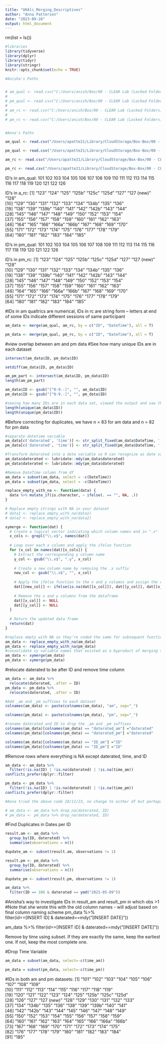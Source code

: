 ```yaml
---
title: "UKAlc_Merging_Descriptives"
author: "Anna Patterson"
date: "2023-09-28"
output: html_document
---
```


rm(list = ls())
```r
#libraries
library(tidyverse)
library(dplyr)
library(tidyr)
library(stringr)
knitr::opts_chunk$set(echo = TRUE)

#Anisha's Paths


# am_qual <- read.csv("C:/Users/anish/Box/00 - CLEAR Lab (Locked Folders)/02 - Data Management, Analysis, and Papers/Studies_Projects/UKALC/02_datasets/UKALC_DAILY/02_data_prep_workspace/AM_Qualtrics_csv.csv")
# 
# pm_qual <- read.csv("C:/Users/anish/Box/00 - CLEAR Lab (Locked Folders)/02 - Data Management, Analysis, and Papers/Studies_Projects/UKALC/02_datasets/UKALC_DAILY/02_data_prep_workspace/PM_Qualtrics_csv.csv")
# 
# am_rc <- read.csv("C:/Users/anish/Box/00 - CLEAR Lab (Locked Folders)/02 - Data Management, Analysis, and Papers/Studies_Projects/UKALC/02_datasets/UKALC_DAILY/02_data_prep_workspace/AM_REDCap_csv.csv")
# 
# pm_rc <- read.csv("C:/Users/anish/Box/00 - CLEAR Lab (Locked Folders)/02 - Data Management, Analysis, and Papers/Studies_Projects/UKALC/02_datasets/UKALC_DAILY/02_data_prep_workspace/PM_REDCap_csv.csv")


#Anna's Paths

am_qual <- read.csv("/Users/apatte21/Library/CloudStorage/Box-Box/00 - CLEAR Lab (Locked Folders)/02 - Data Management, Analysis, and Papers/Studies_Projects/UKALC/02_datasets/UKALC_DAILY/02_data_prep_workspace/AM_Qualtrics_csv.csv")

pm_qual <- read.csv("/Users/apatte21/Library/CloudStorage/Box-Box/00 - CLEAR Lab (Locked Folders)/02 - Data Management, Analysis, and Papers/Studies_Projects/UKALC/02_datasets/UKALC_DAILY/02_data_prep_workspace/PM_Qualtrics_csv.csv")

am_rc <- read.csv("/Users/apatte21/Library/CloudStorage/Box-Box/00 - CLEAR Lab (Locked Folders)/02 - Data Management, Analysis, and Papers/Studies_Projects/UKALC/02_datasets/UKALC_DAILY/02_data_prep_workspace/AM_REDCap_csv.csv")

pm_rc <- read.csv("/Users/apatte21/Library/CloudStorage/Box-Box/00 - CLEAR Lab (Locked Folders)/02 - Data Management, Analysis, and Papers/Studies_Projects/UKALC/02_datasets/UKALC_DAILY/02_data_prep_workspace/PM_REDCap_csv.csv")
```

ID's in am_qual: 101 102 103 104 105 106 107 108 109 110 111 112 113 114 115 116 117 118 119 120 121 122 126

ID's in a_rc: [1] "123"       "124"       "125"       "125b"      "125c"      "125d"      "127"       "127 (new)" "128"      
[10] "129"       "130"       "131"       "132"       "133"       "134"       "134b"      "135"       "136"      
[19] "138"       "139"       "139b"      "140"       "141"       "142"       "142b"      "143"       "144"      
[28] "145"       "146"       "147"       "148"       "149"       "150"       "152"       "153"       "154"      
[37] "155"       "156"       "157"       "158"       "159"       "160"       "161"       "162"       "163"      
[46] "164"       "165"       "166"       "166a"      "166b"      "167"       "168"       "169"       "170"      
[55] "171"       "172"       "173"       "174"       "175"       "176"       "177"       "178"       "179"      
[64] "180"       "181"       "182"       "183"       "184"       "185"   

ID's in pm_qual: 101 102 103 104 105 106 107 108 109 111 112 113 114 115 116 117 118 119 120 121 122 126 

ID's in pm_rc: [1] "123"       "124"       "125"       "125b"      "125c"      "125d"      "127"       "127 (new)" "128"      
[10] "129"       "130"       "131"       "132"       "133"       "134"       "134b"      "135"       "136"      
[19] "138"       "139"       "139b"      "140"       "141"       "142"       "142b"      "143"       "144"      
[28] "145"       "146"       "147"       "148"       "149"       "150"       "152"       "153"       "154"      
[37] "155"       "156"       "157"       "158"       "159"       "160"       "161"       "162"       "163"      
[46] "164"       "165"       "166"       "166a"      "166b"      "167"       "168"       "169"       "170"      
[55] "171"       "172"       "173"       "174"       "175"       "176"       "177"       "178"       "179"      
[64] "180"       "181"       "182"       "183"       "184"       "185"    



#IDs in am qualtrics are numerical, IDs in rc are string form -- letters at end of some IDs indicate different sessions of same participant 
```r
am_data <- merge(am_qual, am_rc, by = c("ID", "DateTime"), all = T)

pm_data <- merge(pm_qual, pm_rc, by = c("ID", "DateTime"), all = T)

```
#view overlap between am and pm data 
#See how many unique IDs are in each dataset 
```r
intersect(am_data$ID, pm_data$ID)

setdiff(am_data$ID, pm_data$ID)

am_pm_part <- intersect(am_data$ID, pm_data$ID)
length(am_pm_part)

am_data$ID <- gsub("[^0-9.-]", "", am_data$ID)
pm_data$ID <- gsub("[^0-9.-]", "", pm_data$ID)

#seeing how many IDs are in each data set, viewed the output and saw they included NA in the calculation, so subtracted 1 from final calculation 
length(unique(am_data$ID))
length(unique(pm_data$ID))
```

#Before correcting for duplicates, we have n = 83 for am data and n = 82 for pm data 

```r
#separate datetime variable 
am_data[c('daterated', 'time')] <- str_split_fixed(am_data$DateTime, ' ', 2)
pm_data[c('daterated', 'time')] <- str_split_fixed(pm_data$DateTime, ' ', 2)
```

```r
#Transform daterated into a date variable so R can recognize as date variable
am_data$daterated <- lubridate::mdy(am_data$daterated)
pm_data$daterated <- lubridate::mdy(pm_data$daterated)

#Remove DateTime column from df 
am_data = subset(am_data, select = -c(DateTime))
pm_data = subset(pm_data, select = -c(DateTime))
```

```r
replace_empty_with_na <- function(data) {
  data %>% mutate_if(is.character, ~ ifelse(. == "", NA, .))
}

# Replace empty strings with NA in your dataset
# data1 <- replace_empty_with_na(data1)
# data2 <- replace_empty_with_na(data2)

xymerge <- function(dat) {
  # Create a logical vector indicating which column names end in ".x"
  x_cols <- grepl("\\.x$", names(dat))
  
  # Loop over each x column and apply the ifelse function
  for (x_col in names(dat)[x_cols]) {
    # Extract the corresponding y column name
    y_col <- gsub("\\.x$", ".y", x_col)
    
    # Create a new column name by removing the .x suffix
    new_col <- gsub("\\.x$", "", x_col)
    
    # Apply the ifelse function to the x and y columns and assign the result to the new column
    dat[[new_col]] <- ifelse(is.na(dat[[x_col]]), dat[[y_col]], dat[[x_col]])
    
    # Remove the x and y columns from the dataframe
    dat[[x_col]] <- NULL
    dat[[y_col]] <- NULL
  }
  
  # Return the updated data frame
  return(dat)
}

#replace empty with NA so they're coded the same for subsequent functions 
am_data <- replace_empty_with_na(am_data)
pm_data <- replace_empty_with_na(pm_data)
#consolidate xy variable names that existed as a byproduct of merging the two datasets with the same column names
am_data <- xymerge(am_data)
pm_data <- xymerge(pm_data)
```

#relocate daterated to be after ID and remove time column 
```r
am_data <- am_data %>% 
  relocate(daterated, .after = ID) 
pm_data <- pm_data %>% 
  relocate(daterated, .after = ID) 

```



```r
#Add _am and _pm suffixes to each dataset 
colnames(am_data) <- paste(colnames(am_data), "am", sep="_")

colnames(pm_data) <- paste(colnames(pm_data), "pm", sep="_")
```

```r
#rename daterated and ID to drop the _am and _pm suffixes 
colnames(am_data)[colnames(am_data) == "daterated_am"] ="daterated"
colnames(pm_data)[colnames(pm_data) == "daterated_pm"] ="daterated"

colnames(am_data)[colnames(am_data) == "ID_am"] ="ID"
colnames(pm_data)[colnames(pm_data) == "ID_pm"] ="ID"
```


#Remove rows where everything is NA except daterated, time, and ID
```r
am_data <- am_data %>%
  filter(!is.na(ID) | !is.na(daterated) | !is.na(time_am))
conflicts_prefer(dplyr::filter) 

pm_data <- pm_data %>%
  filter(!is.na(ID) | !is.na(daterated) | !is.na(time_pm))
conflicts_prefer(dplyr::filter) 

#Anna tried the above code 10/11/23, no change to either df but perhaps no rows fit this criteria 

# am_data <- am_data %>% drop_na(daterated, ID)
# pm_data <- pm_data %>% drop_na(daterated, ID)

```

#Find Duplicates in Dates per ID 
```r

result.am <- am_data %>%
  group_by(ID, daterated) %>%
  summarise(observations = n())

dupdate_am <- subset(result.am, observations != 1)

result.pm <- pm_data %>%
  group_by(ID, daterated) %>%
  summarise(observations = n())

dupdate_pm <- subset(result.pm, observations != 1)

```

```r
am_data %>%
  filter(ID == 106 & daterated == ymd("2021-05-09"))

```

#Anisha's way to investigate IDs in result_am and result_pm in which obs >1 
#Note that she wrote this with the old column names - will adjust based on final column naming scheme 
pm_data %>%  
  filter(id==[INSERT ID] & daterated==mdy("[INSERT DATE]"))

am_data %>%
  filter(id==[INSERT ID] & daterated==mdy("[INSERT DATE]"))
  
Remove by time using subset. If they are exactly the same, keep the earliest one. If not, keep the most complete one. 


#Drop Time Variable 
```r
am_data = subset(am_data, select=-c(time_am))

pm_data = subset(pm_data, select=-c(time_pm))
```




#IDs in both am and pm datasets: 
[1] "101"       "102"       "103"       "104"       "105"       "106"       "107"       "108"       "109"      
[10] "111"       "112"       "113"       "114"       "115"       "116"       "117"       "118"       "119"      
[19] "120"       "121"       "122"       "123"       "124"       "125"       "125b"      "125c"      "125d"     
[28] "126"       "127"       "127 (new)" "128"       "129"       "130"       "131"       "132"       "133"      
[37] "134"       "134b"      "135"       "136"       "138"       "139"       "139b"      "140"       "141"      
[46] "142"       "142b"      "143"       "144"       "145"       "146"       "147"       "148"       "149"      
[55] "150"       "152"       "153"       "154"       "155"       "156"       "157"       "158"       "159"      
[64] "160"       "161"       "162"       "163"       "164"       "165"       "166"       "166a"      "166b"     
[73] "167"       "168"       "169"       "170"       "171"       "172"       "173"       "174"       "175"      
[82] "176"       "177"       "178"       "179"       "180"       "181"       "182"       "183"       "184"      
[91] "185"  



